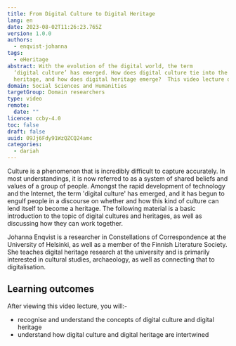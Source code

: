 ```yaml
---
title: From Digital Culture to Digital Heritage
lang: en
date: 2023-08-02T11:26:23.765Z
version: 1.0.0
authors:
  - enqvist-johanna
tags:
  - eHeritage
abstract: With the evolution of the digital world, the term
  ‘digital culture’ has emerged. How does digital culture tie into the idea of
  heritage, and how does digital heritage emerge?  This video lecture discusses the meaning of 'culture' in a historical and digital context, offering an introduction to 'digital culture' and how this is intertwined with digital heritage.
domain: Social Sciences and Humanities
targetGroup: Domain researchers
type: video
remote:
  date: ""
licence: ccby-4.0
toc: false
draft: false
uuid: 09Jj6Fdy91WzQZCQ24amc
categories:
  - dariah
---
```

Culture is a phenomenon that is incredibly difficult to capture accurately. In most understandings, it is now referred to as a system of shared beliefs and values of a group of people. Amongst the rapid development of technology and the Internet, the term 'digital culture' has emerged, and it has begun to engulf people in a discourse on whether and how this kind of culture can lend itself to become a heritage. The following material is a basic introduction to the topic of digital cultures and heritages, as well as discussing how they can work together.

Johanna Enqvist is a researcher in Constellations of Correspondence at the University of Helsinki, as well as a member of the Finnish Literature Society. She teaches digital heritage research at the university and is primarily interested in cultural studies, archaeology, as well as connecting that to digitalisation.

## Learning outcomes
After viewing this video lecture, you will:-

- recognise and understand the concepts of digital culture and digital heritage
- understand how digital culture and digital heritage are intertwined

<VideoCard provider="uni-helsinki" id="f97fcb1d-26bd-46b1-87b8-02b4ca171cbb" title="From Digital Culture to Digital Heritage" subtitle="Click here to view" image="images/from_digital_culture_feature_image.png" />
